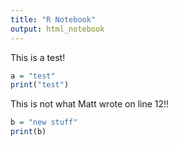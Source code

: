 ```yaml
---
title: "R Notebook"
output: html_notebook
---
```


This is a test!

```r
a = "test"
print("test")
```
This is not what Matt wrote on line 12!!

```r
b = "new stuff"
print(b)
```


